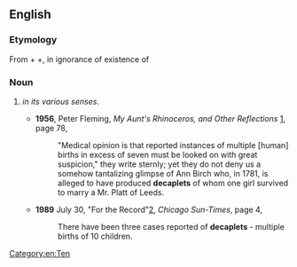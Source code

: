 ==English==

===Etymology===
From {{term|deca-||[[ten]]}} + {{term|-ple||[[multiply]]}} +{{term|-et||''instance of''}}, in ignorance of existence of {{term|decuplet}}

===Noun===
{{en-noun}}

# {{altname|decuplet|lang=en}} ''in its various senses''.
#* '''1956''', Peter Fleming, ''My Aunt's Rhinoceros, and Other Reflections'' [http://books.google.com/books?id=xfs1AAAAMAAJ], page 78,
#*: "Medical opinion is that reported instances of multiple [human] births in excess of seven must be looked on with great suspicion," they write sternly; yet they do not deny us a somehow tantalizing glimpse of Ann Birch who, in 1781, is alleged to have produced '''decaplets''' of whom one girl survived to marry a Mr. Platt of Leeds.
#* '''1989''' July 30, "For the Record"[http://nl.newsbank.com/nl-search/we/Archives?p_product=CSTB&p_text_direct-0=0EB36E6E27B9A0B2], ''Chicago Sun-Times'', page 4,
#*: There have been three cases reported of '''decaplets''' - multiple births of 10 children. <!-- this and other News Archive results appear to depend on Guinness -->

[[Category:en:Ten]]